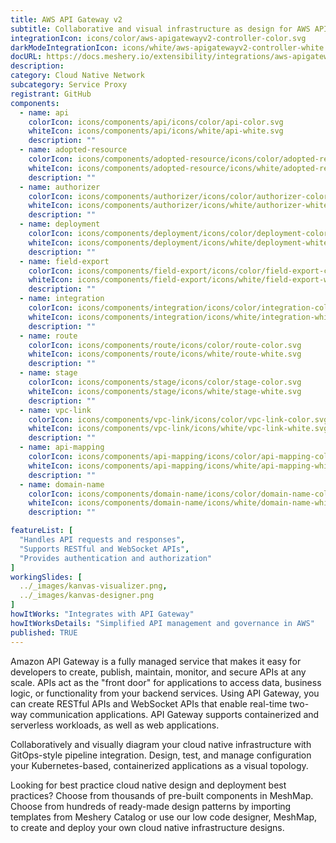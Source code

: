---
title: AWS API Gateway v2
subtitle: Collaborative and visual infrastructure as design for AWS API Gateway v2
integrationIcon: icons/color/aws-apigatewayv2-controller-color.svg
darkModeIntegrationIcon: icons/white/aws-apigatewayv2-controller-white.svg
docURL: https://docs.meshery.io/extensibility/integrations/aws-apigatewayv2-controller
description: 
category: Cloud Native Network
subcategory: Service Proxy
registrant: GitHub
components:
  - name: api
    colorIcon: icons/components/api/icons/color/api-color.svg
    whiteIcon: icons/components/api/icons/white/api-white.svg
    description: ""
  - name: adopted-resource
    colorIcon: icons/components/adopted-resource/icons/color/adopted-resource-color.svg
    whiteIcon: icons/components/adopted-resource/icons/white/adopted-resource-white.svg
    description: ""
  - name: authorizer
    colorIcon: icons/components/authorizer/icons/color/authorizer-color.svg
    whiteIcon: icons/components/authorizer/icons/white/authorizer-white.svg
    description: ""
  - name: deployment
    colorIcon: icons/components/deployment/icons/color/deployment-color.svg
    whiteIcon: icons/components/deployment/icons/white/deployment-white.svg
    description: ""
  - name: field-export
    colorIcon: icons/components/field-export/icons/color/field-export-color.svg
    whiteIcon: icons/components/field-export/icons/white/field-export-white.svg
    description: ""
  - name: integration
    colorIcon: icons/components/integration/icons/color/integration-color.svg
    whiteIcon: icons/components/integration/icons/white/integration-white.svg
    description: ""
  - name: route
    colorIcon: icons/components/route/icons/color/route-color.svg
    whiteIcon: icons/components/route/icons/white/route-white.svg
    description: ""
  - name: stage
    colorIcon: icons/components/stage/icons/color/stage-color.svg
    whiteIcon: icons/components/stage/icons/white/stage-white.svg
    description: ""
  - name: vpc-link
    colorIcon: icons/components/vpc-link/icons/color/vpc-link-color.svg
    whiteIcon: icons/components/vpc-link/icons/white/vpc-link-white.svg
    description: ""
  - name: api-mapping
    colorIcon: icons/components/api-mapping/icons/color/api-mapping-color.svg
    whiteIcon: icons/components/api-mapping/icons/white/api-mapping-white.svg
    description: ""
  - name: domain-name
    colorIcon: icons/components/domain-name/icons/color/domain-name-color.svg
    whiteIcon: icons/components/domain-name/icons/white/domain-name-white.svg
    description: ""

featureList: [
  "Handles API requests and responses",
  "Supports RESTful and WebSocket APIs",
  "Provides authentication and authorization"
]
workingSlides: [
  ../_images/kanvas-visualizer.png,
  ../_images/kanvas-designer.png
]
howItWorks: "Integrates with API Gateway"
howItWorksDetails: "Simplified API management and governance in AWS"
published: TRUE
---
<p>
Amazon API Gateway is a fully managed service that makes it easy for developers to create, publish, maintain, monitor, and secure APIs at any scale. APIs act as the "front door" for applications to access data, business logic, or functionality from your backend services. Using API Gateway, you can create RESTful APIs and WebSocket APIs that enable real-time two-way communication applications. API Gateway supports containerized and serverless workloads, as well as web applications.

</p>
<p>
    Collaboratively and visually diagram your cloud native infrastructure with GitOps-style pipeline integration. Design, test, and manage configuration your Kubernetes-based, containerized applications as a visual topology.
</p>
<p>
    Looking for best practice cloud native design and deployment best practices? Choose from thousands of pre-built components in MeshMap. Choose from hundreds of ready-made design patterns by importing templates from Meshery Catalog or use our low code designer, MeshMap, to create and deploy your own cloud native infrastructure designs.
</p>
